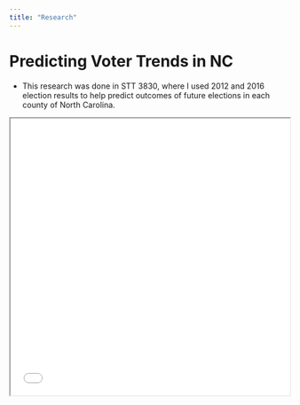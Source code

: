 ```yaml
---
title: "Research"
---
```


# Predicting Voter Trends in NC

- This research was done in STT 3830, where I used 2012 and 2016 election results to help predict outcomes of future elections in each county of North Carolina.

<iframe src="predicting_nc_votes.pdf" width="100%" height="500px">

</iframe>